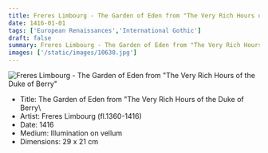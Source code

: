 ```yaml
---
title: Freres Limbourg - The Garden of Eden from "The Very Rich Hours of the Duke of Berry\
date: 1416-01-01
tags: ['European Renaissances','International Gothic']
draft: false
summary: Freres Limbourg - The Garden of Eden from "The Very Rich Hours of the Duke of Berry\
images: ['/static/images/10630.jpg']
---
```


![Freres Limbourg - The Garden of Eden from "The Very Rich Hours of the Duke of Berry"](/static/images/10630.jpg)

* Title: The Garden of Eden from "The Very Rich Hours of the Duke of Berry\
* Artist: Freres Limbourg (fl.1360-1416)
* Date: 1416
* Medium: Illumination on vellum
* Dimensions: 29 x 21 cm


